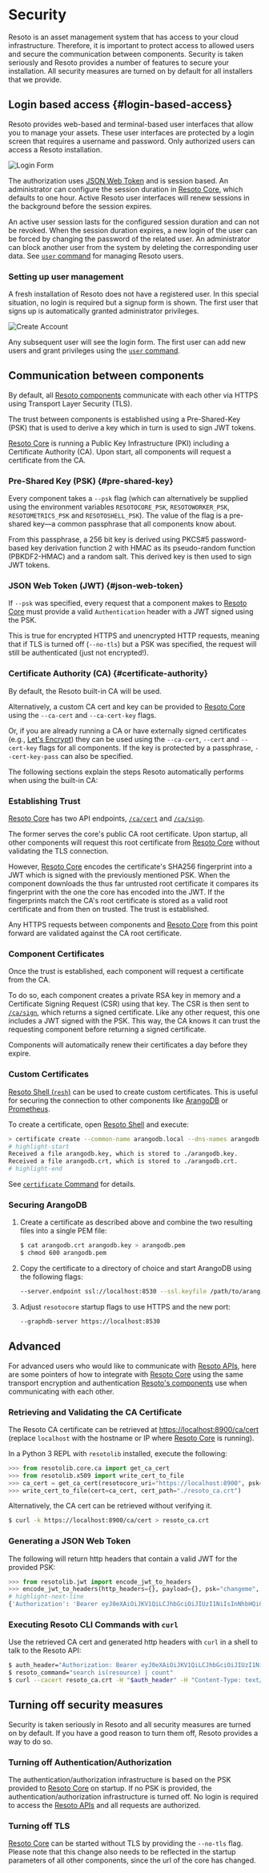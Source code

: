 # Security

Resoto is an asset management system that has access to your cloud infrastructure. Therefore, it is important to protect access to allowed users and secure the communication between components. Security is taken seriously and Resoto provides a number of features to secure your installation. All security measures are turned on by default for all installers that we provide.

## Login based access {#login-based-access}

Resoto provides web-based and terminal-based user interfaces that allow you to manage your assets. These user interfaces are protected by a login screen that requires a username and password. Only authorized users can access a Resoto installation.

<div style={{'max-width' : '500px', 'overflow' : 'auto', 'margin': 'auto'}} >

![Login Form](img/login-form.png)

</div>

The authorization uses [JSON Web Token](#json-web-token) and is session based. An administrator can configure the session duration in [Resoto Core](../components/core.mdx), which defaults to one hour. Active Resoto user interfaces will renew sessions in the background before the session expires.

An active user session lasts for the configured session duration and can not be revoked. When the session duration expires, a new login of the user can be forced by changing the password of the related user. An administrator can block another user from the system by deleting the corresponding user data. See [`user` command](../cli/setup-commands/user/index.md) for managing Resoto users.

### Setting up user management

A fresh installation of Resoto does not have a registered user. In this special situation, no login is required but a signup form is shown. The first user that signs up is automatically granted administrator privileges.

![Create Account](img/create-account.png)

Any subsequent user will see the login form. The first user can add new users and grant privileges using the [`user` command](../cli/setup-commands/user/index.md).

## Communication between components

By default, all [Resoto components](../components/index.mdx) communicate with each other via HTTPS using Transport Layer Security (TLS).

The trust between components is established using a Pre-Shared-Key (PSK) that is used to derive a key which in turn is used to sign JWT tokens.

[Resoto Core](../components/core.mdx) is running a Public Key Infrastructure (PKI) including a Certificate Authority (CA). Upon start, all components will request a certificate from the CA.

### Pre-Shared Key (PSK) {#pre-shared-key}

Every component takes a `--psk` flag (which can alternatively be supplied using the environment variables `RESOTOCORE_PSK`, `RESOTOWORKER_PSK`, `RESOTOMETRICS_PSK` and `RESOTOSHELL_PSK`). The value of the flag is a pre-shared key—a common passphrase that all components know about.

From this passphrase, a 256 bit key is derived using PKCS#5 password-based key derivation function 2 with HMAC as its pseudo-random function (PBKDF2-HMAC) and a random salt. This derived key is then used to sign JWT tokens.

### JSON Web Token (JWT) {#json-web-token}

If `--psk` was specified, every request that a component makes to [Resoto Core](../components/core.mdx) must provide a valid `Authentication` header with a JWT signed using the PSK.

This is true for encrypted HTTPS and unencrypted HTTP requests, meaning that if TLS is turned off (`--no-tls`) but a PSK was specified, the request will still be authenticated (just not encrypted!).

### Certificate Authority (CA) {#certificate-authority}

By default, the Resoto built-in CA will be used.

Alternatively, a custom CA cert and key can be provided to [Resoto Core](../components/core.mdx) using the `--ca-cert` and `--ca-cert-key` flags.

Or, if you are already running a CA or have externally signed certificates (e.g., [Let's Encrypt](https://letsencrypt.org)) they can be used using the `--ca-cert`, `--cert` and `--cert-key` flags for all components. If the key is protected by a passphrase, `--cert-key-pass` can also be specified.

The following sections explain the steps Resoto automatically performs when using the built-in CA:

### Establishing Trust

[Resoto Core](../components/core.mdx) has two API endpoints, [`/ca/cert`](../api/retrieve-the-certificate-authorities-public-certificate) and [`/ca/sign`](../api/sign-a-certificate-request).

The former serves the core's public CA root certificate. Upon startup, all other components will request this root certificate from [Resoto Core](../components/core.mdx) without validating the TLS connection.

However, [Resoto Core](../components/core.mdx) encodes the certificate's SHA256 fingerprint into a JWT which is signed with the previously mentioned PSK. When the component downloads the thus far untrusted root certificate it compares its fingerprint with the one the core has encoded into the JWT. If the fingerprints match the CA's root certificate is stored as a valid root certificate and from then on trusted. The trust is established.

Any HTTPS requests between components and [Resoto Core](../components/core.mdx) from this point forward are validated against the CA root certificate.

### Component Certificates

Once the trust is established, each component will request a certificate from the CA.

To do so, each component creates a private RSA key in memory and a Certificate Signing Request (CSR) using that key. The CSR is then sent to [`/ca/sign`](../api/sign-a-certificate-request), which returns a signed certificate. Like any other request, this one includes a JWT signed with the PSK. This way, the CA knows it can trust the requesting component before returning a signed certificate.

Components will automatically renew their certificates a day before they expire.

### Custom Certificates

[Resoto Shell (`resh`)](../components/shell.mdx) can be used to create custom certificates. This is useful for securing the connection to other components like [ArangoDB](https://arangodb.com) or [Prometheus](https://prometheus.io).

To create a certificate, open [Resoto Shell](../components/shell.mdx) and execute:

```bash
> certificate create --common-name arangodb.local --dns-names arangodb.local localhost --ip-addresses 127.0.0.1
# highlight-start
​Received a file arangodb.key, which is stored to ./arangodb.key.
​Received a file arangodb.crt, which is stored to ./arangodb.crt.
# highlight-end
```

See [`certificate` Command](../cli/setup-commands/certificate.mdx) for details.

### Securing ArangoDB

1. Create a certificate as described above and combine the two resulting files into a single PEM file:

   ```bash
   $ cat arangodb.crt arangodb.key > arangodb.pem
   $ chmod 600 arangodb.pem
   ```

2. Copy the certificate to a directory of choice and start ArangoDB using the following flags:

   ```bash
   --server.endpoint ssl://localhost:8530 --ssl.keyfile /path/to/arangodb.pem
   ```

3. Adjust `resotocore` startup flags to use HTTPS and the new port:

   ```bash
   --graphdb-server https://localhost:8530
   ```

## Advanced

For advanced users who would like to communicate with [Resoto APIs](../api/index.mdx), here are some pointers of how to integrate with [Resoto Core](../components/core.mdx) using the same transport encryption and authentication [Resoto's components](../components/index.mdx) use when communicating with each other.

### Retrieving and Validating the CA Certificate

The Resoto CA certificate can be retrieved at <https://localhost:8900/ca/cert> (replace `localhost` with the hostname or IP where [Resoto Core](../components/core.mdx) is running).

In a Python 3 REPL with `resotolib` installed, execute the following:

```python
>>> from resotolib.core.ca import get_ca_cert
>>> from resotolib.x509 import write_cert_to_file
>>> ca_cert = get_ca_cert(resotocore_uri="https://localhost:8900", psk="changeme")
>>> write_cert_to_file(cert=ca_cert, cert_path="./resoto_ca.crt")
```

Alternatively, the CA cert can be retrieved without verifying it.

```bash
$ curl -k https://localhost:8900/ca/cert > resoto_ca.crt
```

### Generating a JSON Web Token

The following will return http headers that contain a valid JWT for the provided PSK:

```python
>>> from resotolib.jwt import encode_jwt_to_headers
>>> encode_jwt_to_headers(http_headers={}, payload={}, psk="changeme", expire_in=3600)
# highlight-next-line
​{'Authorization': 'Bearer eyJ0eXAiOiJKV1QiLCJhbGciOiJIUzI1NiIsInNhbHQiOiJuSVEzU3M5TGVNS1JHYUNQUEJxMnlBPT0ifQ.eyJleHAiOjE2NDkzNzI1MTR9.KXAmijfSsV-taO3890qJNzXKXng1u38eU6PTrDYTgVs'}
```

### Executing Resoto CLI Commands with `curl`

Use the retrieved CA cert and generated http headers with `curl` in a shell to talk to the Resoto API:

```bash
$ auth_header="Authorization: Bearer eyJ0eXAiOiJKV1QiLCJhbGciOiJIUzI1NiIsInNhbHQiOiJuSVEzU3M5TGVNS1JHYUNQUEJxMnlBPT0ifQ.eyJleHAiOjE2NDkzNzI1MTR9.KXAmijfSsV-taO3890qJNzXKXng1u38eU6PTrDYTgVs"
$ resoto_command="search is(resource) | count"
$ curl --cacert resoto_ca.crt -H "$auth_header" -H "Content-Type: text/plain" -H "Accept: application/json" -X POST -d "$resoto_command" https://localhost:8900/cli/execute
```

## Turning off security measures

Security is taken seriously in Resoto and all security measures are turned on by default. If you have a good reason to turn them off, Resoto provides a way to do so.

### Turning off Authentication/Authorization

The authentication/authorization infrastructure is based on the PSK provided to [Resoto Core](../components/core.mdx) on startup. If no PSK is provided, the authentication/authorization infrastructure is turned off. No login is required to access the [Resoto APIs](../api/index.mdx) and all requests are authorized.

### Turning off TLS

[Resoto Core](../components/core.mdx) can be started without TLS by providing the `--no-tls` flag. Please note that this change also needs to be reflected in the startup parameters of all other components, since the url of the core has changed.
